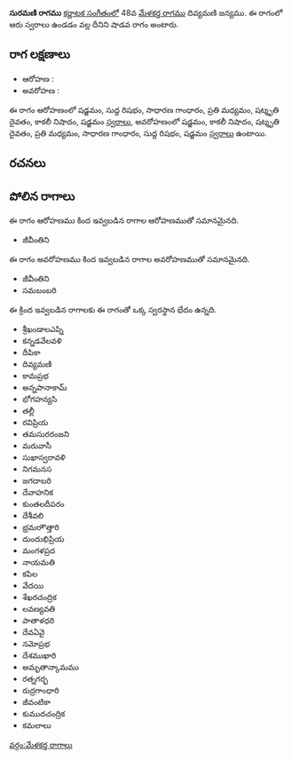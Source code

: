 {{Infobox ragam
	| name          	= సురమణి
	| synonym	    	= 
	| mela          	= 
	| chakra        	= 
	| janaka        	= 
	| type          	= శాడవ
	| arohanam      	= {{svaraC|S|R1|G2|M2|D3|N3|S'}} 
	| avarohanam    	= {{svaraC|S'|N3|D3|M2|G2|R1|S}}
	| jeeva         	=
	| chhaya        	=
	| nyasa         	=
	| vishesha      	= 
	| equivalent  		= 
}}
{{కర్ణాటక సంగీత రాగాలు}}
'''సురమణి రాగము''' [[కర్ణాటక సంగీతం]]లో 48వ [[మేళకర్త రాగము]] దివ్యమణి జన్యము.  ఈ రాగంలో ఆరు స్వరాలు ఉండడం వల్ల దీనిని షాడవ రాగం అంటారు.


==రాగ లక్షణాలు==


* ఆరోహణ : {{svaraC|S|R1|G2|M2|D3|N3|S'}} 
* అవరోహణ : {{svaraC|S'|N3|D3|M2|G2|R1|S}}

ఈ రాగం ఆరోహణంలో షడ్జమం, సుద్ద రిషభం, సాధారణ గాంధారం, ప్రతి మధ్యమం, షట్శృతి దైవతం, కాకలీ నిషాదం, షడ్జమం [[స్వరాలు]], అవరోహణంలో షడ్జమం, కాకలీ నిషాదం, షట్శృతి దైవతం, ప్రతి మధ్యమం, సాధారణ గాంధారం, సుద్ద రిషభం, షడ్జమం [[స్వరాలు]] ఉంటాయి.

==రచనలు==



==పోలిన రాగాలు==
ఈ రాగం ఆరోహణము కింద ఇవ్వబడిన రాగాల ఆరోహణముతో సమానమైనది.
* జీవీంతిని

ఈ రాగం అవరోహణము కింద ఇవ్వబడిన రాగాల అవరోహణముతో సమానమైనది.
* జీవీంతిని
* సమబంబరి

ఈ క్రింద ఇవ్వబడిన రాగాలకు ఈ రాగంతో ఒక్క స్వరస్థాన భేదం ఉన్నది.
* శ్రీఖండాలఎప్ని
* కన్నడవేలవళి
* దీపికా
* దివ్యమణి
* కామప్రభ
* అన్నపానాకామ్
* భోగహన్యసి
* తల్లీ
* రవిప్రియ
* తమసురరంజని
* మరువాసీ
* సుఖాస్వరావళి
* నిగమనస
* జగదాబరి
* దేవాహనిక
* కుంతలదీపరం
* దేశీవలి
* భ్రమరాౌత్తారి
* దుందుభిప్రియ
* మంగళప్రద
* నాయమతి
* కపిల
* వేదయి
* శేఖరచంద్రిక
* లవణ్యవతి
* పాతాళధరి
* దేవఏవై
* నమోప్రభ
* దేశముఖారి
* అమృతాన్కామము
* రత్నగర్భ
* రుద్రగాంధారి
* జీవంటికా
* కుముదచంద్రిక
* కమలాలు



[[వర్గం:మేళకర్త రాగాలు]]